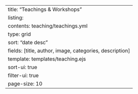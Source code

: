 ---
title: "Teachings & Workshops"
listing:
  contents: teaching/teachings.yml
  type: grid
  sort: "date desc"
  fields: [title, author, image, categories, description]
  template: templates/teaching.ejs
  sort-ui: true
  filter-ui: true
  page-size: 10
---